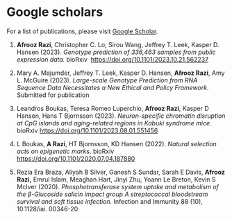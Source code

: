 # Google scholars

For a list of publications, please visit [Google Scholar](https://scholar.google.com/citations?hl=en&user=JXk5t04AAAAJ).

1.  **Afrooz Razi**, Christopher C. Lo, Sirou Wang, Jeffrey T. Leek, Kasper D. Hansen (2023). *Genotype prediction of 336,463 samples from public expression data.* bioRxiv  <https://doi.org/10.1101/2023.10.21.562237>

2.  Mary A. Majumder, Jeffrey T. Leek, Kasper D. Hansen, **Afrooz Razi**, Amy L. McGuire (2023). *Large-scale Genotype Prediction from RNA Sequence Data Necessitates a New Ethical and Policy Framework.* Submitted for publication

3.  Leandros Boukas, Teresa Romeo Luperchio, **Afrooz Razi**, Kasper D Hansen, Hans T Bjornsson (2023). *Neuron-specific chromatin disruption at CpG islands and aging-related regions in Kabuki syndrome mice*. bioRxiv <https://doi.org/10.1101/2023.08.01.551456>

4.  L Boukas, **A Razi**, HT Bjornsson, KD Hansen (2022). *Natural selection acts on epigenetic marks*. bioRxiv <https://doi.org/10.1101/2020.07.04.187880>

5.  Rezia Era Braza, Aliyah B Silver, Ganesh S Sundar, Sarah E Davis, **Afrooz Razi,** Emrul Islam, Meaghan Hart, Jinyi Zhu, Yoann Le Breton, Kevin S McIver (2020). *Phosphotransferase system uptake and metabolism of the β-Glucoside salicin impact group A streptococcal bloodstream survival and soft tissue infection.* Infection and Immunity 88 (10), 10.1128/iai. 00346-20

# 
